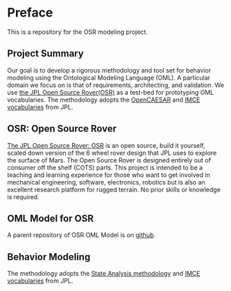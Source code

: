 # Preface {.unnumbered}

This is a repository for the OSR modeling project.    

## Project Summary

Our goal is to develop a rigorous methodology and tool set for behavior modeling using the Ontological Modeling Language (OML).
A particular domain we focus on is that of requirements, architecting, and validation.
We use [the JPL Open Source Rover(OSR)](https://github.com/nasa-jpl/open-source-rover/) as a test-bed for prototyping OML vocabularies.
The methodology adopts the [OpenCAESAR](https://www.opencaesar.io/) and [IMCE vocabularies](https://github.com/opencaesar/imce-vocabularies) from JPL.


## OSR: Open Source Rover

[The JPL Open Source Rover: OSR](https://github.com/nasa-jpl/open-source-rover/) is an open source, build it yourself, scaled down version of the 6 wheel rover design that JPL uses to explore the surface of Mars. The Open Source Rover is designed entirely out of consumer off the shelf (COTS) parts. This project is intended to be a teaching and learning experience for those who want to get involved in mechanical engineering, software, electronics, robotics but is also an excellent research platform for rugged terrain. No prior skills or knowledge is required.



## OML Model for OSR

A parent repository of OSR OML Model is on [github](https://github.com/autonomica/open-source-rover).



## Behavior Modeling

The methodology adopts the [State Analysis methodology](https://mds.jpl.nasa.gov/public/sa/) and [IMCE vocabularies](https://github.com/opencaesar/imce-vocabularies) from JPL.
